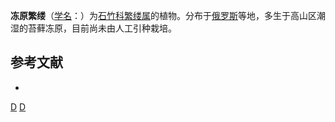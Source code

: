 {{Speciesbox
| taxon = Stellaria(植物) irrigua
| binomial_authority = Bge.
}}

'''冻原繁缕'''（[[学名|学名]]：{{lang|la|''Stellaria irrigua''}}）为[[石竹科|石竹科]][[繁缕属|繁缕属]]的植物。分布于[[俄罗斯|俄罗斯]]等地，多生于高山区潮湿的苔藓冻原，目前尚未由人工引种栽培。

== 参考文献 ==
<div class="references-small">
* {{cite web| url =http://www.bioinfo.cn/db05/KmzwSpecies.php?action=view&id=2558| title =冻原繁缕| work =《中国高等植物数据库全库》| publisher =中国科学院微生物研究所| author =昆明植物研究所| accessdate =2009-02-23| deadurl =yes| archiveurl =https://web.archive.org/web/20160305032744/http://www.bioinfo.cn/db05/KmzwSpecies.php?action=view&id=2558| archivedate =2016-03-05}}
</div>
{{Taxonbar|from=Q10895643}}

[[Category:繁缕属|D]]
[[Category:俄羅斯植物|D]]